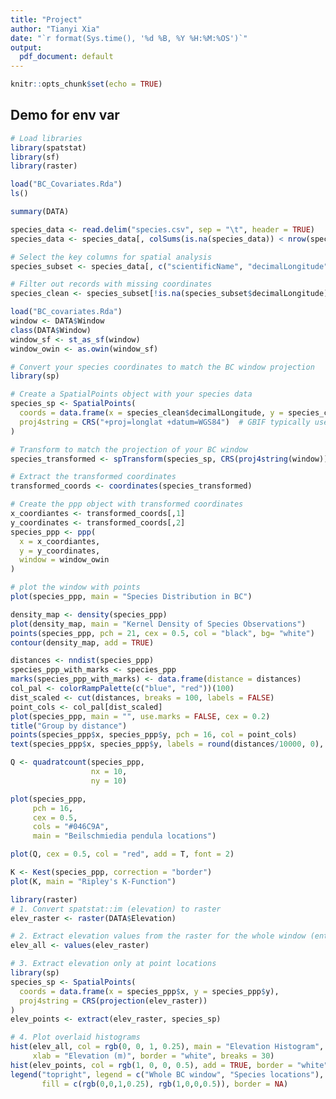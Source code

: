 ```yaml
---
title: "Project"
author: "Tianyi Xia"
date: "`r format(Sys.time(), '%d %B, %Y %H:%M:%OS')`"
output:
  pdf_document: default
---
```

```r
knitr::opts_chunk$set(echo = TRUE)
```

## Demo for env var

```r
# Load libraries
library(spatstat)
library(sf)
library(raster)
```

```r
load("BC_Covariates.Rda")
ls()
```

```r
summary(DATA)
```

```r
species_data <- read.delim("species.csv", sep = "\t", header = TRUE)
species_data <- species_data[, colSums(is.na(species_data)) < nrow(species_data)]

```

```r
# Select the key columns for spatial analysis
species_subset <- species_data[, c("scientificName", "decimalLongitude", "decimalLatitude", "coordinateUncertaintyInMeters", "year", "month", "day")]

# Filter out records with missing coordinates
species_clean <- species_subset[!is.na(species_subset$decimalLongitude) & !is.na(species_subset$decimalLatitude), ]
```

```r
load("BC_covariates.Rda")
window <- DATA$Window
class(DATA$Window)
window_sf <- st_as_sf(window)
window_owin <- as.owin(window_sf)
```

```r
# Convert your species coordinates to match the BC window projection
library(sp)

# Create a SpatialPoints object with your species data
species_sp <- SpatialPoints(
  coords = data.frame(x = species_clean$decimalLongitude, y = species_clean$decimalLatitude),
  proj4string = CRS("+proj=longlat +datum=WGS84")  # GBIF typically uses WGS84
)

# Transform to match the projection of your BC window
species_transformed <- spTransform(species_sp, CRS(proj4string(window)))

# Extract the transformed coordinates
transformed_coords <- coordinates(species_transformed)

# Create the ppp object with transformed coordinates
x_coordiantes <- transformed_coords[,1]
y_coordinates <- transformed_coords[,2]
species_ppp <- ppp(
  x = x_coordiantes,
  y = y_coordinates,
  window = window_owin
)

# plot the window with points
plot(species_ppp, main = "Species Distribution in BC")
```
```r
density_map <- density(species_ppp) 
plot(density_map, main = "Kernel Density of Species Observations")
points(species_ppp, pch = 21, cex = 0.5, col = "black", bg= "white")
contour(density_map, add = TRUE)
```
```r
distances <- nndist(species_ppp)
species_ppp_with_marks <- species_ppp
marks(species_ppp_with_marks) <- data.frame(distance = distances)
col_pal <- colorRampPalette(c("blue", "red"))(100)
dist_scaled <- cut(distances, breaks = 100, labels = FALSE)
point_cols <- col_pal[dist_scaled]
plot(species_ppp, main = "", use.marks = FALSE, cex = 0.2)
title("Group by distance")
points(species_ppp$x, species_ppp$y, pch = 16, col = point_cols)
text(species_ppp$x, species_ppp$y, labels = round(distances/10000, 0), pos = 3, offset = 0.5, cex = 0.7)
```





```r
Q <- quadratcount(species_ppp,
                  nx = 10,
                  ny = 10)

plot(species_ppp,
     pch = 16,
     cex = 0.5,
     cols = "#046C9A",
     main = "Beilschmiedia pendula locations")

plot(Q, cex = 0.5, col = "red", add = T, font = 2)

```
```r
K <- Kest(species_ppp, correction = "border")
plot(K, main = "Ripley's K-Function")

```
```r
library(raster)
# 1. Convert spatstat::im (elevation) to raster
elev_raster <- raster(DATA$Elevation)

# 2. Extract elevation values from the raster for the whole window (entire raster)
elev_all <- values(elev_raster)

# 3. Extract elevation only at point locations
library(sp)
species_sp <- SpatialPoints(
  coords = data.frame(x = species_ppp$x, y = species_ppp$y),
  proj4string = CRS(projection(elev_raster))
)
elev_points <- extract(elev_raster, species_sp)

# 4. Plot overlaid histograms
hist(elev_all, col = rgb(0, 0, 1, 0.25), main = "Elevation Histogram",
     xlab = "Elevation (m)", border = "white", breaks = 30)
hist(elev_points, col = rgb(1, 0, 0, 0.5), add = TRUE, border = "white", breaks = 30)
legend("topright", legend = c("Whole BC window", "Species locations"),
       fill = c(rgb(0,0,1,0.25), rgb(1,0,0,0.5)), border = NA)


```
```r

```

